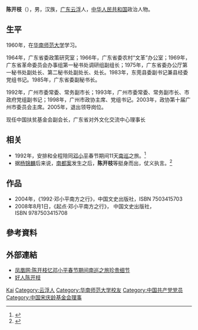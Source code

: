 {{refimprove|time=2014-02-19T12:06:38+00:00}}
'''陈开枝'''（{{bd|1940年|5月|catIdx=C陈}}），男，汉族，[[广东省|广东]][[云浮|云浮]]人，[[中华人民共和国|中华人民共和国]]政治人物。

== 生平 ==
1960年，在[[华南师范大学|华南师范大学]]学习。

1964年，广东省委政策研究室；1966年，广东省委农村“文革”办公室；1969年，广东省革命委员会办事组第一秘书处调研组副组长；1975年，广东省委办公厅第一秘书处副处长、第二秘书处副处长、处长。1983年，东莞县委副书记兼县经委党组书记。1985年，广东省委副秘书长。

1992年，广州市委常委、常务副市长；1993年，广州市委常委、常务副市长、市政府党组副书记；1998年，广州市政协主席、党组书记。2003年，政协第十届广州市委员会主席。2005年，退出领导岗位。

现任中国扶贫基金会副会长，广东省对外文化交流中心理事长

== 相关 ==
* 1992年，安排和全程陪同[[邓小平|邓小平]]春节期间11天[[南巡|南巡]]之旅。<ref>{{cite news| url=http://cppcc.people.com.cn/GB/35377/8156582.html| title=广州政协原主席陈开枝:陪同邓小平南巡的11个昼夜| publisher=解放军报| date=2008年10月10日| accessdate=2010年3月5日| archive-date=2009年1月17日| archive-url=https://web.archive.org/web/20090117182338/http://cppcc.people.com.cn/GB/35377/8156582.html| dead-url=no}}</ref>
* 据[[杨锦麟|杨锦麟]]后来说，[[南都案|南都案]]发生之后，'''陈开枝'''等挺身而出，仗义执言。<ref>{{cite news|url=http://www.infzm.com/content/41927|title=好人陈开枝|author=杨锦麟|publisher=南方人物周刊|date=2010年3月1日|accessdate=2010年3月6日|deadurl=yes|archiveurl=https://web.archive.org/web/20100304215703/http://www.infzm.com/content/41927|archivedate=2010年3月4日}}</ref>

== 作品 ==
* 2004年，《1992·邓小平南方之行》，中国文史出版社，ISBN 7503415703
* 2008年8月1日，《起点·邓小平南方之行》， 中国文史出版社，ISBN 9787503415708

== 參考資料 ==
{{reflist}}

== 外部連結 ==
* [http://phtv.ifeng.com/program/zgjy/201002/0222_5334_1551927.shtml  凤凰网:陈开枝忆邓小平春节期间南巡之旅珍贵细节] {{Wayback|url=http://phtv.ifeng.com/program/zgjy/201002/0222_5334_1551927.shtml |date=20100225184902 }}
* [https://web.archive.org/web/20100304215703/http://www.infzm.com/content/41927    好人陈开枝]

{{China-poli-bio-stub}}
{{中华人民共和国广东省广州市地方领导人}}
{{Navboxes 
| title  = 陈开枝在[[中国宋庆龄基金会|中国宋庆龄基金会]]的职务
| list1  =
{{宋庆龄基金会第二届理事会}}
{{宋庆龄基金会第三届理事会}}
}}

{{Authority control}}
{{DEFAULTSORT:Chen陈}}
[[Category:陈姓|Kai]]
[[Category:云浮人|Category:云浮人]]
[[Category:华南师范大学校友|Category:华南师范大学校友]]
[[Category:中国共产党党员|Category:中国共产党党员]]
[[Category:中国宋庆龄基金会理事|Category:中国宋庆龄基金会理事]]